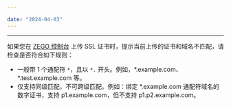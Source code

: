 ```yaml
---

date: "2024-04-03"
---
```


<Title>使用泛域名申请了 SSL 证书，为什么在控制台上传证书时，提示当前上传的证书与域名不匹配？</Title>




- - -

如果您在 [ZEGO 控制台](https://console.zego.im/) 上传 SSL 证书时，提示当前上传的证书和域名不匹配，请检查是否符合如下规则：

- 一般带 1 个通配符 `*`，且以 `*.` 开头。例如，*.example.com、 *.test.example.com 等。
- 仅支持同级匹配，不可跨级匹配。例如：绑定 *.example.com 通配符域名的数字证书，支持 p1.example.com，但不支持 p1.p2.example.com。



